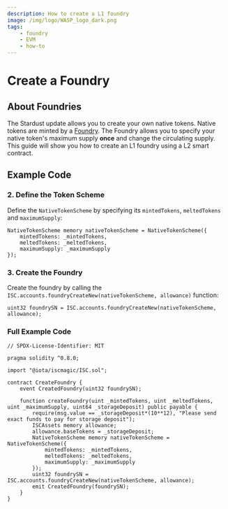 ```yaml
---
description: How to create a L1 foundry
image: /img/logo/WASP_logo_dark.png
tags:
    - foundry
    - EVM
    - how-to
---
```



# Create a Foundry

<ObsoleteTokenCreation />

## About Foundries

The Stardust update allows you to create your own native tokens. Native tokens are minted by a [Foundry](https://github.com/iotaledger/tips/blob/main/tips/TIP-0018/tip-0018.md#foundry-output).
The Foundry allows you to specify your native token's maximum supply **once** and change the circulating supply.
This guide will show you how to create an L1 foundry using a L2 smart contract.

## Example Code

<ExampleCodeIntro />

### 2. Define the Token Scheme

Define the `NativeTokenScheme` by specifying its `mintedTokens`, `meltedTokens` and `maximumSupply`:

```solidity
NativeTokenScheme memory nativeTokenScheme = NativeTokenScheme({
    mintedTokens: _mintedTokens,
    meltedTokens: _meltedTokens,
    maximumSupply: _maximumSupply
});
```

### 3. Create the Foundry

Create the foundry by calling the `ISC.accounts.foundryCreateNew(nativeTokenScheme, allowance)` function:

```solidity
uint32 foundrySN = ISC.accounts.foundryCreateNew(nativeTokenScheme, allowance);
```

### Full Example Code

```solidity
// SPDX-License-Identifier: MIT

pragma solidity ^0.8.0;

import "@iota/iscmagic/ISC.sol";

contract CreateFoundry {
    event CreatedFoundry(uint32 foundrySN);

    function createFoundry(uint _mintedTokens, uint _meltedTokens, uint _maximumSupply, uint64 _storageDeposit) public payable {
        require(msg.value == _storageDeposit*(10**12), "Please send exact funds to pay for storage deposit");
        ISCAssets memory allowance;
        allowance.baseTokens = _storageDeposit;
        NativeTokenScheme memory nativeTokenScheme = NativeTokenScheme({
            mintedTokens: _mintedTokens,
            meltedTokens: _meltedTokens,
            maximumSupply: _maximumSupply
        });
        uint32 foundrySN = ISC.accounts.foundryCreateNew(nativeTokenScheme, allowance);
        emit CreatedFoundry(foundrySN);
    }
}
```
